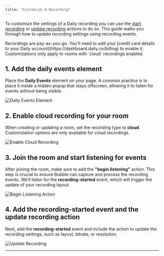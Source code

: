 ```yaml
---
title: "Customize A Recording"
---
```



To customize the settings of a Daily recording you can use the [start recording](/bubble/daily/plugin-reference/actions/start-recording) or [update recording](/bubble/daily/plugin-reference/actions/update-recording) actions to do so. This guide walks you through how to update recording settings using recording events.

<Note>
  Recordings are pay-as-you-go. You'll need to add your [credit card details to
  your Daily account](https://dashboard.daily.co/billing) to enable it.
  Customizations only apply to rooms with `cloud` recordings enabled.
</Note>

## 1. Add the daily events element

Place the **Daily Events** element on your page. A common practice is to place it inside a hidden popup that stays offscreen, allowing it to listen for events without being visible.

![Daily Events Element](https://res.cloudinary.com/dpfmaccxx/image/upload/v1726156453/CleanShot_2024-09-12_at_11.51.51_2x_bvxvxx.png)

## 2. Enable cloud recording for your room

When creating or updating a room, set the recording type to **cloud**. Customization options are only available for cloud recordings.

![Enable Cloud Recording](https://res.cloudinary.com/dpfmaccxx/image/upload/v1727386146/create-recording_h21xjt.png)

## 3. Join the room and start listening for events

After joining the room, make sure to add the **"begin listening"** action. This step is crucial to ensure Bubble can capture and process the recording events. We’ll listen for the **recording-started** event, which will trigger the update of your recording layout.

![Begin Listening Action](https://res.cloudinary.com/dpfmaccxx/image/upload/v1726156452/CleanShot_2024-09-12_at_11.47.13_2x_s3tue7.png)

## 4. Add the recording-started event and the update recording action

Next, add the **recording-started** event and include the action to update the recording settings, such as layout, bitrate, or resolution.

![Update Recording](https://res.cloudinary.com/dpfmaccxx/image/upload/v1727386163/CleanShot_2024-09-26_at_17.08.16_2x_e1knzg.png)

---

<dailyBubbleFooter />
